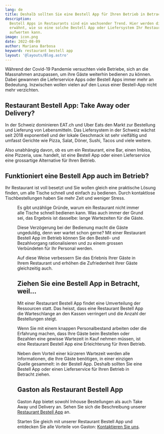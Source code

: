 ```yaml
---
lang: de
title: Deshalb sollten Sie eine Bestell App für Ihren Betrieb in Betracht ziehen
description:
  Bestell Apps in Restaurants sind ein wachsender Trend. Hier werden die Gründe
  erwähnt, wie so eine solche Bestell App oder Liefersystem Ihr Restaurant
  aufwerten kann.
image: icon.png
date: 2022-08-09
author: Mariana Barbosa
keyword: restaurant bestell app
layout: '@layouts/Blog.astro'
---
```



Während der Covid-19 Pandemie versuchten viele Betriebe, sich an die Massnahmen
anzupassen, um ihre Gäste weiterhin bedienen zu können. Dabei gewannen die
Lieferservice Apps oder Bestell Apps immer mehr an Bedeutung. Inzwischen wollen
vielen auf den Luxus einer Bestell-App nicht mehr verzichten.

## Restaurant Bestell App: Take Away oder Delivery?

In der Schweiz dominieren EAT.ch und Uber Eats den Markt zur Bestellung und
Lieferung von Lebensmitteln. Das Liefersystem in der Schweiz wächst seit 2018
exponentiell und der lokale Geschmack ist sehr vielfältig und umfasst Gerichte
wie Pizza, Salat, Döner, Sushi, Tacos und viele weitere.

Also unabhängig davon, ob es um ein Restaurant, eine Bar, einen
Imbiss, eine Pizzeria, usw. handelt, ist eine Bestell App oder einen Lieferservice eine grossartige Alternative für Ihren Betrieb. 

## Funktioniert eine Bestell App auch im Betrieb?

Ihr Restaurant ist voll besetzt und Sie wollen gleich eine praktische Lösung finden, um alle Tische schnell und einfach zu bedienen.
Durch kontaktlose Tischbestellungen haben Sie mehr Zeit und weniger Stress.

<Figure
  src={import('./restaurant-bestell-app.jpg')}
  caption="Gäste wählen ihre Bestellung über die Restaurant Bestell App."
  size="article"
/>

Es gibt unzählige Gründe, warum ein Restaurant nicht immer alle Tische schnell bedienen kann. Was auch immer der Grund sei, das Ergebnis ist dasselbe: lange Wartezeiten für die Gäste. 

Diese Verzögerung bei der Bedienung macht die Gäste ungeduldig, denn wer wartet schon gerne? Mit einer Restaurant Bestell App im Betrieb können Sie den Bestell- und Bezahlvorgang rationalisieren und zu einem grossen Verbündeten für Ihr Personal werden.

Auf diese Weise verbessern Sie das Erlebnis Ihrer Gäste in Ihrem Restaurant und erhöhen die Zufriedenheit Ihrer Gäste gleichzeitig auch.


## Ziehen Sie eine Bestell App in Betracht, weil...

Mit einer Restaurant Bestell App findet eine Umverteilung der Ressourcen statt. Das heisst, dass eine Restaurant Bestell App die Warteschlange an den Kassen verringert und die Anzahl der Bestellungen steigt.

Wenn Sie mit einem knappen Personalbestand arbeiten oder die Erfahrung machen, dass Ihre Gäste beim Bestellen oder Bezahlen eine gewisse Wartezeit in Kauf nehmen müssen, ist eine Restaurant Bestell App eine Erleichterung für Ihren Betrieb.

Neben dem Vorteil einer kürzeren Wartezeit werden alle Informationen, die Ihre Gäste benötigen, in einer einzigen Quelle gesammelt: in der Bestell App. Deshalb sollten Sie eine Bestell App oder einen Lieferservice für Ihren Betrieb
in Betracht ziehen.

## Gaston als Restaurant Bestell App

Gaston App bietet sowohl Inhouse Bestellungen als auch Take Away und Delivery an. Sehen Sie sich die
Beschreibung unserer [Restaurant Bestell App](../../restaurant-bestell-app/) an.

Starten Sie gleich mit unserer Restaurant Bestell App und entdecken Sie alle Vorteile von Gaston: [Kontaktieren Sie uns](../../kontakt).
